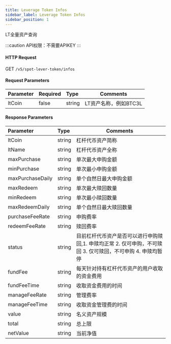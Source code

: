 ```yaml
---
title: Leverage Token Infos
sidebar_label: Leverage Token Infos
sidebar_position: 1
---
```

LT全量资产查询

:::caution
API权限：不需要APIKEY
:::


#### HTTP Request
GET `/v5/spot-lever-token/infos`

#### Request Parameters
| Parameter | Required | Type | Comments|
|:----- |:-------|:-----|------ |
|ltCoin |false |string |LT资产名称，例如BTC3L|

#### Response Parameters
| Parameter | Type | Comments|
|:----- |:-----|----- |
|ltCoin |string |杠杆代币资产简称 |
|ltName |string |杠杆代币资产全称 |
|maxPurchase |string |单次最大申购金额 |
|minPurchase |string |单次最小申购金额 |
|maxPurchaseDaily |string |单个自然日最大申购金额 |
|maxRedeem |string |单次最大赎回数量 |
|minRedeem |string |单次最小赎回数量 |
|maxRedeemDaily |string |单个自然日最大赎回数量 |
|purchaseFeeRate |string |申购费率 |
|redeemFeeRate |string |赎回费率 |
|status |string |目前杠杆代币资产是否可以进行申购赎回,1. 申赎均正常 2. 仅可申购，不可赎回 3. 仅可赎回，不可申购 4. 申赎均暂停|
|fundFee |string |每天针对持有杠杆代币资产的用户收取的资金费用 |
|fundFeeTime |string |收取资金费用的时间 |
|manageFeeRate |string |管理费率|
|manageFeeTime |string |收取资金管理费的时间 |
|value |string |名义资产规模 |
|total |string |总上限|
|netValue |string |当前净值 |